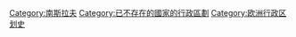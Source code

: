 [[Category:南斯拉夫|Category:南斯拉夫]]
[[Category:已不存在的國家的行政區劃|Category:已不存在的國家的行政區劃]]
[[Category:欧洲行政区划史|Category:欧洲行政区划史]]